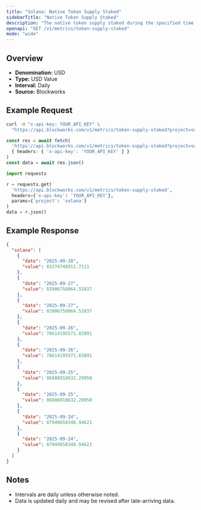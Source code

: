 ```yaml
---
title: "Solana: Native Token Supply Staked"
sidebarTitle: "Native Token Supply Staked"
description: "The native token supply staked during the specified time period for given blockchain."
openapi: "GET /v1/metrics/token-supply-staked"
mode: "wide"
---
```


## Overview

- **Denomination:** USD
- **Type:** USD Value
- **Interval:** Daily
- **Source:** Blockworks

## Example Request

<CodeGroup>

```bash cURL
curl -H "x-api-key: YOUR_API_KEY" \
  "https://api.blockworks.com/v1/metrics/token-supply-staked?project=solana"
```

```typescript TypeScript
const res = await fetch(
  'https://api.blockworks.com/v1/metrics/token-supply-staked?project=solana',
  { headers: { 'x-api-key': 'YOUR_API_KEY' } }
)
const data = await res.json()
```

```python Python
import requests

r = requests.get(
  'https://api.blockworks.com/v1/metrics/token-supply-staked',
  headers={'x-api-key': 'YOUR_API_KEY'},
  params={'project': 'solana'}
)
data = r.json()
```

</CodeGroup>

## Example Response

```json
{
  "solana": [
    {
      "date": "2025-09-28",
      "value": 83274748911.7111
    },
    {
      "date": "2025-09-27",
      "value": 83906758064.52837
    },
    {
      "date": "2025-09-27",
      "value": 83906758064.52837
    },
    {
      "date": "2025-09-26",
      "value": 78614195571.83891
    },
    {
      "date": "2025-09-26",
      "value": 78614195571.83891
    },
    {
      "date": "2025-09-25",
      "value": 86888918632.20958
    },
    {
      "date": "2025-09-25",
      "value": 86888918632.20958
    },
    {
      "date": "2025-09-24",
      "value": 87949658348.94621
    },
    {
      "date": "2025-09-24",
      "value": 87949658348.94621
    }
  ]
}
```

## Notes
- Intervals are daily unless otherwise noted.
- Data is updated daily and may be revised after late-arriving data.